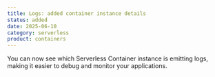 ```yaml
---
title: Logs: added container instance details
status: added
date: 2025-06-10
category: serverless
product: containers
---
```


You can now see which Serverless Container instance is emitting logs, making it easier to debug and monitor your applications.

